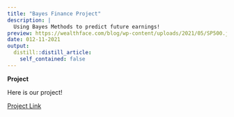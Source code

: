 ```yaml
---
title: "Bayes Finance Project"
description: | 
  Using Bayes Methods to predict future earnings!
preview: https://wealthface.com/blog/wp-content/uploads/2021/05/SP500.jpg
date: 012-11-2021
output:
  distill::distill_article:
    self_contained: false
---
```


**Project**

Here is our project! 

[Project Link]( https://nolan-meyer.github.io/bayesian-finance/)